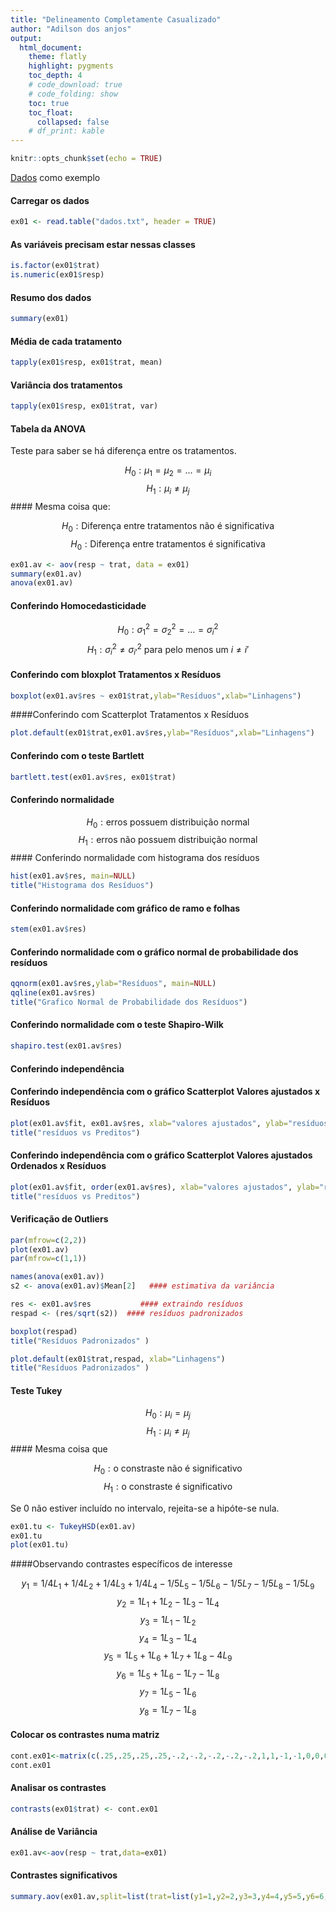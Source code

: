 ```yaml
---
title: "Delineamento Completamente Casualizado"
author: "Adilson dos anjos"
output:
  html_document:
    theme: flatly
    highlight: pygments
    toc_depth: 4
    # code_download: true
    # code_folding: show
    toc: true
    toc_float:
      collapsed: false
    # df_print: kable
---
```


```r
knitr::opts_chunk$set(echo = TRUE)
```

[Dados](https://docs.ufpr.br/~aanjos/CE213/dados/exemplo01.txt) como exemplo

#### Carregar os dados
```r
ex01 <- read.table("dados.txt", header = TRUE)
```

#### As variáveis precisam estar nessas classes
```r
is.factor(ex01$trat)
is.numeric(ex01$resp)
```

#### Resumo dos dados
```r
summary(ex01)
```

#### Média de cada tratamento

```r
tapply(ex01$resp, ex01$trat, mean)
```

#### Variância dos tratamentos

```r
tapply(ex01$resp, ex01$trat, var)
```


#### Tabela da ANOVA

Teste para saber se há diferença entre os tratamentos.

$$H_0: \mu_1 = \mu_2 = ... = \mu_i$$ 
$$H_1: \mu_i \neq \mu_j$$
#### Mesma coisa que:

$$H_0: \text{Diferença entre tratamentos não é significativa}$$
$$H_0: \text{Diferença entre tratamentos é significativa}$$

```r
ex01.av <- aov(resp ~ trat, data = ex01)
summary(ex01.av)
anova(ex01.av)
```

#### Conferindo Homocedasticidade

$$H_0: \sigma^2_1 = \sigma^2_2 = ... = \sigma^2_i $$
$$H_1: \sigma^2_i \neq \sigma^2_{i'} \text{ para pelo menos um } i \neq i'$$

#### Conferindo com bloxplot Tratamentos x Resíduos
```r
boxplot(ex01.av$res ~ ex01$trat,ylab="Resíduos",xlab="Linhagens")
```

####Conferindo com Scatterplot Tratamentos x Resíduos
```r
plot.default(ex01$trat,ex01.av$res,ylab="Resíduos",xlab="Linhagens")
```

#### Conferindo com o teste Bartlett
```r
bartlett.test(ex01.av$res, ex01$trat)
```


#### Conferindo normalidade 

$$H_0: \text{erros possuem distribuição normal}$$
$$H_1: \text{erros não possuem distribuição normal}$$
#### Conferindo normalidade com histograma dos resíduos

```r
hist(ex01.av$res, main=NULL)
title("Histograma dos Resíduos")
```

#### Conferindo normalidade com gráfico de ramo e folhas

```r
stem(ex01.av$res)
```

#### Conferindo normalidade com o gráfico normal de probabilidade dos resíduos

```r
qqnorm(ex01.av$res,ylab="Resíduos", main=NULL)
qqline(ex01.av$res)
title("Grafico Normal de Probabilidade dos Resíduos")
```

#### Conferindo normalidade com o teste Shapiro-Wilk

```r
shapiro.test(ex01.av$res)
```

#### Conferindo independência

#### Conferindo independência com o gráfico Scatterplot Valores ajustados x Resíduos

```r
plot(ex01.av$fit, ex01.av$res, xlab="valores ajustados", ylab="resíduos")
title("resíduos vs Preditos")
```

#### Conferindo independência com o gráfico Scatterplot Valores ajustados Ordenados x Resíduos

```r
plot(ex01.av$fit, order(ex01.av$res), xlab="valores ajustados", ylab="resíduos")
title("resíduos vs Preditos")
```


#### Verificação de Outliers


```r

par(mfrow=c(2,2))
plot(ex01.av)
par(mfrow=c(1,1))

names(anova(ex01.av))
s2 <- anova(ex01.av)$Mean[2]   #### estimativa da variância

res <- ex01.av$res           #### extraindo resíduos
respad <- (res/sqrt(s2))  #### resíduos padronizados 

boxplot(respad)
title("Resíduos Padronizados" )

plot.default(ex01$trat,respad, xlab="Linhagens")
title("Resíduos Padronizados" )
```



#### Teste Tukey

$$H_0: \mu_i = \mu_j$$
$$H_1: \mu_i \neq \mu_j$$
#### Mesma coisa que 

$$H_0: \text{o constraste não é significativo}$$
$$H_1: \text{o constraste é significativo}$$

Se 0 não estiver incluído no intervalo, rejeita-se a hipóte-se nula.

```r
ex01.tu <- TukeyHSD(ex01.av)
ex01.tu
plot(ex01.tu)
```

####Observando contrastes específicos de interesse

$$y_1 = 1/4 L_1 + 1/4 L_2 + 1/4 L_3 + 1/4 L_4 - 1/5 L_5 - 1/5 L_6 - 1/5 L_7 - 1/5 L_8 - 1/5 L_9$$
$$y_2 = 1L_1 + 1L_2 - 1L_3 - 1L_4$$
$$y_3 = 1L_1 - 1L_2$$
$$y_4 = 1L_3 - 1L_4$$
$$y_5 = 1L_5 + 1L_6 + 1L_7 + 1L_8 - 4L_9$$
$$y_6 = 1L_5 + 1L_6 - 1L_7 - 1L_8$$
$$y_7 = 1L_5 - 1 L_6$$
$$y_8 = 1L_7 - 1L_8$$

#### Colocar os contrastes numa matriz

```r
cont.ex01<-matrix(c(.25,.25,.25,.25,-.2,-.2,-.2,-.2,-.2,1,1,-1,-1,0,0,0,0,0,1,-1,0,0,0,0,0,0,0,0,0,1,-1,0,0,0,0,0,0,0,0,0,1,1,1,1,-4,0,0,0,0,1,1,-1,-1,0,0,0,0,0,1,-1,0,0,0,0,0,0,0,0,0,1,-1,0),nrow=9,ncol=8,byrow=F)
cont.ex01
```

#### Analisar os contrastes

```r
contrasts(ex01$trat) <- cont.ex01
```

#### Análise de Variância 

```r
ex01.av<-aov(resp ~ trat,data=ex01)
```

#### Contrastes significativos

```r
summary.aov(ex01.av,split=list(trat=list(y1=1,y2=2,y3=3,y4=4,y5=5,y6=6, y7=7,y8=8)))
```


